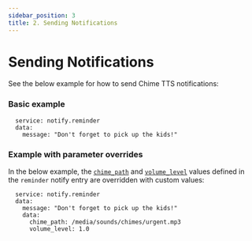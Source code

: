 ```yaml
---
sidebar_position: 3
title: 2. Sending Notifications
---
```



# Sending Notifications

See the below example for how to send Chime TTS notifications:

### Basic example
```
  service: notify.reminder
  data:
    message: "Don't forget to pick up the kids!"
```

### Example with parameter overrides
In the below example, the [`chime_path`](../services/say-service/parameters#chime_path) and [`volume_level`](../services/say-service/parameters#volume_level) values defined in the `reminder` notify entry are overridden with custom values:
```
  service: notify.reminder
  data:
    message: "Don't forget to pick up the kids!"
    data:
      chime_path: /media/sounds/chimes/urgent.mp3
      volume_level: 1.0
```
